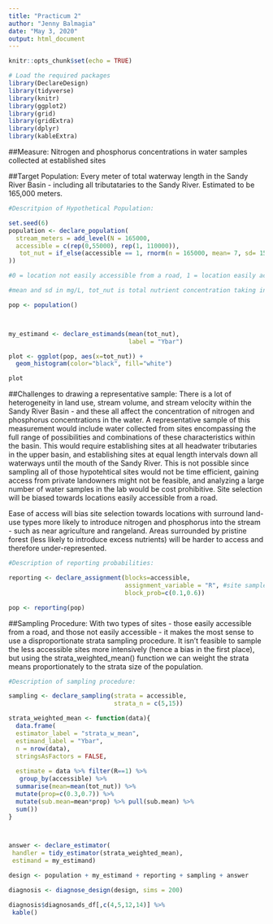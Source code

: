 ```yaml
---
title: "Practicum 2"
author: "Jenny Balmagia"
date: "May 3, 2020"
output: html_document
---
```


```r
knitr::opts_chunk$set(echo = TRUE)
```

```r
# Load the required packages
library(DeclareDesign)
library(tidyverse)
library(knitr)
library(ggplot2)
library(grid)
library(gridExtra)
library(dplyr)
library(kableExtra)
```

##Measure:
Nitrogen and phosphorus concentrations in water samples collected at established sites

##Target Population: 
Every meter of total waterway length in the Sandy River Basin - including all tributataries to the Sandy River. Estimated to be 165,000 meters. 

```r
#Descritpion of Hypothetical Population: 

set.seed(6)
population <- declare_population(
  stream_meters = add_level(N = 165000,
  accessible = c(rep(0,55000), rep(1, 110000)), 
   tot_nut = if_else(accessible == 1, rnorm(n = 165000, mean= 7, sd= 15), rnorm(n = 165000, mean= 3, sd = 4))
))

#0 = location not easily accessible from a road, 1 = location easily accessible from a road

#mean and sd in mg/L, tot_nut is total nutrient concentration taking into account nitrogen and phosophorus

pop <- population()



my_estimand <- declare_estimands(mean(tot_nut),
                                 label = "Ybar")

plot <- ggplot(pop, aes(x=tot_nut)) + 
  geom_histogram(color="black", fill="white")

plot


```


##Challenges to drawing a representative sample: 
There is a lot of heterogeneity in land use, stream volume, and stream velocity within the Sandy River Basin - and these all affect the concentration of nitrogen and phosphorus concentrations in the water. A representative sample of this measurement would include water collected from sites encompassing the full range of possibilities and combinations of these characteristics within the basin. This would require establishing sites at all headwater tributaries in the upper basin, and establishing sites at equal length intervals down all waterways until the mouth of the Sandy River. This is not possible since sampling all of those hypotehtical sites would not be time efficient, gaining access from private landowners might not be feasible, and analyzing a large number of water samples in the lab would be cost prohibitive. Site selection will be biased towards locations easily accessible from a road.

Ease of access will bias site selection towards locations with surround land-use types more likely to introduce nitrogen and phosphorus into the stream - such as near agriculture and rangeland. Areas surrounded by pristine forest (less likely to introduce excess nutrients) will be harder to access and therefore under-represented. 

```r
#Description of reporting probabilities:

reporting <- declare_assignment(blocks=accessible,
                                assignment_variable = "R", #site sampled
                                block_prob=c(0.1,0.6)) 

pop <- reporting(pop)
```


##Sampling Procedure: 
With two types of sites - those easily accessible from a road, and those not easily accessible - it makes the most sense to use a disproportionate strata sampling procedure. It isn't feasible to sample the less accessible sites more intensively (hence a bias in the first place), but using the strata_weighted_mean() function we can weight the strata means proportionately to the strata size of the population. 

```r
#Description of sampling procedure: 

sampling <- declare_sampling(strata = accessible,
                             strata_n = c(5,15))

strata_weighted_mean <- function(data){
  data.frame( 
  estimator_label = "strata_w_mean",
  estimand_label = "Ybar",
  n = nrow(data),
  stringsAsFactors = FALSE,
 
  estimate = data %>% filter(R==1) %>%
   group_by(accessible) %>% 
  summarise(mean=mean(tot_nut)) %>%
  mutate(prop=c(0.3,0.7)) %>%
  mutate(sub.mean=mean*prop) %>% pull(sub.mean) %>% 
  sum())
} 



answer <- declare_estimator(
 handler = tidy_estimator(strata_weighted_mean),
 estimand = my_estimand)

design <- population + my_estimand + reporting + sampling + answer

diagnosis <- diagnose_design(design, sims = 200)

diagnosis$diagnosands_df[,c(4,5,12,14)] %>%
 kable()
```
